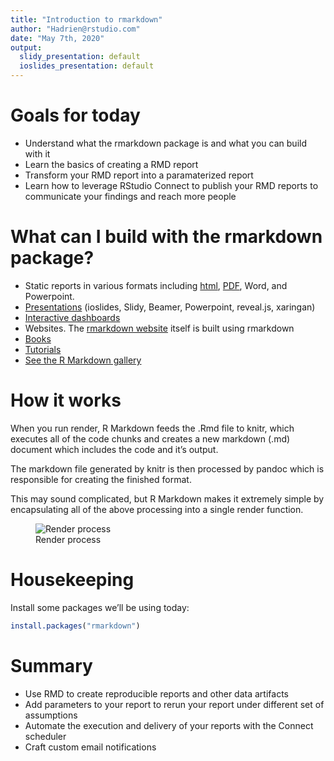 ```yaml
---
title: "Introduction to rmarkdown"
author: "Hadrien@rstudio.com"
date: "May 7th, 2020"
output:
  slidy_presentation: default
  ioslides_presentation: default
---
```


# Goals for today

* Understand what the rmarkdown package is and what you can build with it
* Learn the basics of creating a RMD report
* Transform your RMD report into a paramaterized report
* Learn how to leverage RStudio Connect to publish your RMD reports to communicate your findings and reach more people


# What can I build with the rmarkdown package? 

- Static reports in various formats including [html](http://colorado.rstudio.com/rsc/content/1129/report.html){target="_blank"}, [PDF](https://colorado.rstudio.com/rsc/content/2612/2019-report.pdf){target="_blank"}, Word, and Powerpoint. 
- [Presentations](http://svmiller.com/rmarkdown-example.pdf){target="_blank"} (ioslides, Slidy, Beamer, Powerpoint, reveal.js, xaringan)
- [Interactive dashboards](https://gallery.shinyapps.io/cran-gauge/){target="_blank"}
- Websites. The [rmarkdown website](https://rmarkdown.rstudio.com/){target="_blank"} itself is built using rmarkdown
- [Books](https://bookdown.org/yihui/rmarkdown/books.html){target="_blank"}
- [Tutorials](https://rstudio.github.io/learnr/){target="_blank"}
- [See the R Markdown gallery](https://rmarkdown.rstudio.com/gallery.html){target="_blank"}


# How it works
 
When you run render, R Markdown feeds the .Rmd file to knitr, which executes all of the code chunks and creates a new markdown (.md) document which includes the code and it’s output.

The markdown file generated by knitr is then processed by pandoc which is responsible for creating the finished format.

This may sound complicated, but R Markdown makes it extremely simple by encapsulating all of the above processing into a single  render function.

![Render process](https://d33wubrfki0l68.cloudfront.net/61d189fd9cdf955058415d3e1b28dd60e1bd7c9b/b739c/lesson-images/rmarkdownflow.png)

# Housekeeping 

Install some packages we'll be using today: 

```r
install.packages("rmarkdown")
```

# Summary 

* Use RMD to create reproducible reports and other data artifacts 
* Add parameters to your report to rerun your report under different set of assumptions
* Automate the execution and delivery of your reports with the Connect scheduler
* Craft custom email notifications
